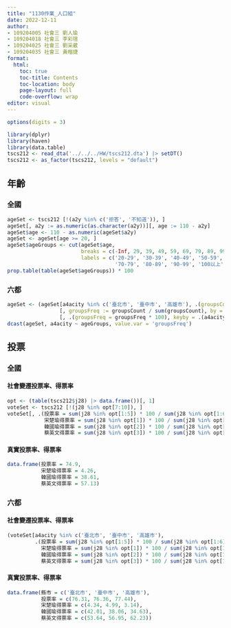 ```yaml
---
title: "1130作業_人口組"
date: 2022-12-11
author:
- 109204005 社會三 劉人瑜
- 109204018 社會三 李彩瑄
- 109204025 社會三 劉采葳
- 109204035 社會三 黃楷捷
format: 
  html: 
    toc: true
    toc-title: Contents
    toc-location: body
    page-layout: full
    code-overflow: wrap
editor: visual
---
```


```r
options(digits = 3)
```

```r
library(dplyr)
library(haven)
library(data.table)
tscs212 <- read_dta('../../../HW/tscs212.dta') |> setDT()
tscs212 <- as_factor(tscs212, levels = "default")
```

## 年齡

### 全國

```r
ageSet <- tscs212 [!(a2y %in% c('拒答', '不知道')), ]
ageSet[, a2y := as.numeric(as.character(a2y))][, age := 110 - a2y]
ageSet$age <- 110 - as.numeric(ageSet$a2y)
ageSet <- ageSet[age >= 20, ]
ageSet$ageGroups <- cut(ageSet$age,
                        breaks = c(-Inf, 29, 39, 49, 59, 69, 79, 89, 99, Inf),
                        labels = c('20-29', '30-39', '40-49', '50-59', '60-69',
                                   '70-79', '80-89', '90-99', '100以上'))
prop.table(table(ageSet$ageGroups)) * 100
```

### 六都

```r
ageSet <- (ageSet[a4acity %in% c('臺北市', '臺中市', '高雄市'), .(groupsCount = .N), by = .(a4acity, ageGroups)]
                 [, groupsFreq := groupsCount / sum(groupsCount), by = .(a4acity)]
                 [, .(groupsFreq = groupsFreq * 100), keyby = .(a4acity, ageGroups)])
dcast(ageSet, a4acity ~ ageGroups, value.var = 'groupsFreq')
```

## 投票

### 全國

#### 社會變遷投票率、得票率

```r
opt <- (table(tscs212$j28) |> data.frame())[, 1]
voteSet <- tscs212 [!(j28 %in% opt[7:10]), ]
voteSet[, .(投票率 = sum(j28 %in% opt[1:5]) * 100 / sum(j28 %in% opt[1:6]),
            宋楚瑜得票率 = sum(j28 %in% opt[1]) * 100 / sum(j28 %in% opt[1:5]),
            韓國瑜得票率 = sum(j28 %in% opt[2]) * 100 / sum(j28 %in% opt[1:5]),
            蔡英文得票率 = sum(j28 %in% opt[3]) * 100 / sum(j28 %in% opt[1:5]))]
```

#### 真實投票率、得票率

```r
data.frame(投票率 = 74.9,
           宋楚瑜得票率 = 4.26, 
           韓國瑜得票率 = 38.61, 
           蔡英文得票率 = 57.13)
```

### 六都

#### 社會變遷投票率、得票率

```r
(voteSet[a4acity %in% c('臺北市', '臺中市', '高雄市'),
         .(投票率 = sum(j28 %in% opt[1:5]) * 100 / sum(j28 %in% opt[1:6]),
           宋楚瑜得票率 = sum(j28 %in% opt[1]) * 100 / sum(j28 %in% opt[1:5]),
           韓國瑜得票率 = sum(j28 %in% opt[2]) * 100 / sum(j28 %in% opt[1:5]),
           蔡英文得票率 = sum(j28 %in% opt[3]) * 100 / sum(j28 %in% opt[1:5])), by = .(a4acity)])
```

#### 真實投票率、得票率

```r
data.frame(縣市 = c('臺北市', '臺中市', '高雄市'),
           投票率 = c(76.31, 76.36, 77.44),
           宋楚瑜得票率 = c(4.34, 4.99, 3.14), 
           韓國瑜得票率 = c(42.01, 38.06, 34.63), 
           蔡英文得票率 = c(53.64, 56.95, 62.23))
```
